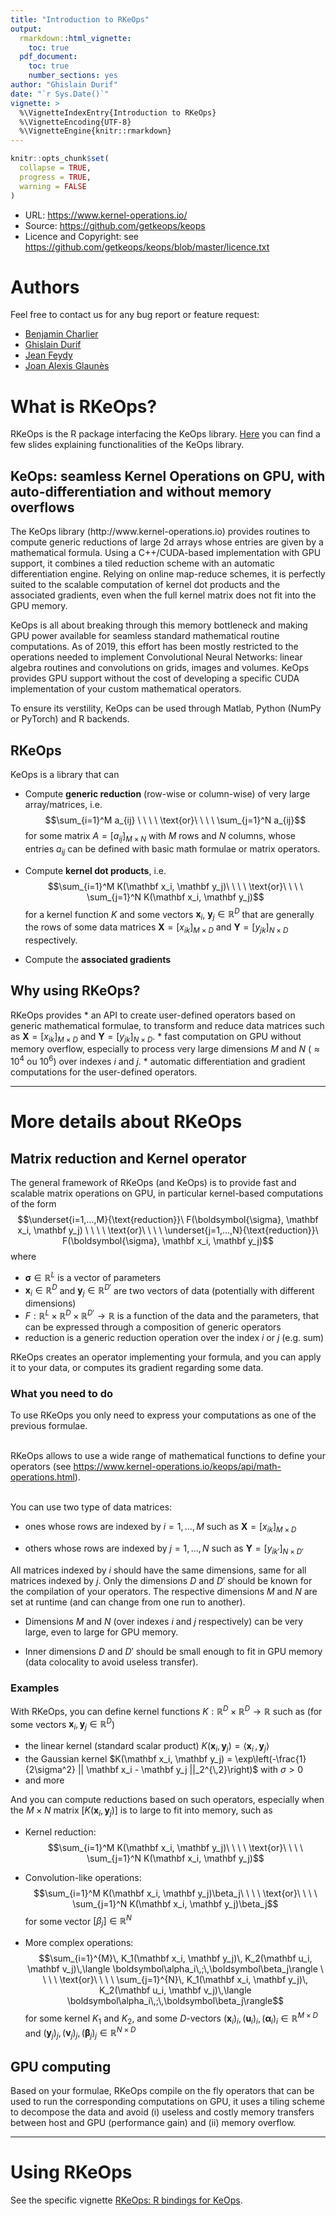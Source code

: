 ```yaml
---
title: "Introduction to RKeOps"
output: 
  rmarkdown::html_vignette:
    toc: true
  pdf_document:
    toc: true
    number_sections: yes
author: "Ghislain Durif"
date: "`r Sys.Date()`"
vignette: >
  %\VignetteIndexEntry{Introduction to RKeOps}
  %\VignetteEncoding{UTF-8}
  %\VignetteEngine{knitr::rmarkdown}
---
```


```r
knitr::opts_chunk$set(
  collapse = TRUE,
  progress = TRUE,
  warning = FALSE
)
```

* URL: <https://www.kernel-operations.io/>
* Source: <https://github.com/getkeops/keops>
* Licence and Copyright: see <https://github.com/getkeops/keops/blob/master/licence.txt>

# Authors

Feel free to contact us for any bug report or feature request:

* [Benjamin Charlier](http://imag.umontpellier.fr/~charlier/)
* [Ghislain Durif](https://gdurif.perso.math.cnrs.fr/)
* [Jean Feydy](http://www.math.ens.fr/~feydy/)
* [Joan Alexis Glaunès](http://www.mi.parisdescartes.fr/~glaunes/)

# What is RKeOps?

RKeOps is the R package interfacing the KeOps library. [Here](https://gdurif.perso.math.cnrs.fr/files/material/slides_Toulouse_2019_Durif_KeOps.pdf) you can find a few slides explaining functionalities of the KeOps library.

## KeOps: seamless Kernel Operations on GPU, with auto-differentiation and without memory overflows

The KeOps library (http://www.kernel-operations.io) provides routines to compute generic reductions of large 2d arrays whose entries are given by a mathematical formula. Using a C++/CUDA-based implementation with GPU support, it combines a tiled reduction scheme with an automatic differentiation engine. Relying on online map-reduce schemes, it is perfectly suited to the scalable computation of kernel dot products and the associated gradients, even when the full kernel matrix does not fit into the GPU memory.

KeOps is all about breaking through this memory bottleneck and making GPU power available for seamless standard mathematical routine computations. As of 2019, this effort has been mostly restricted to the operations needed to implement Convolutional Neural Networks: linear algebra routines and convolutions on grids, images and volumes. KeOps provides GPU support without the cost of developing a specific CUDA implementation of your custom mathematical operators.

To ensure its verstility, KeOps can be used through Matlab, Python (NumPy or PyTorch) and R backends.

## RKeOps

KeOps is a library that can 

* Compute **generic reduction** (row-wise or column-wise) of very large array/matrices, i.e. $$\sum_{i=1}^M a_{ij} \ \ \ \ \text{or}\ \ \ \ \sum_{j=1}^N a_{ij}$$ for some matrix $A = [a_{ij}]_{M \times N}$ with $M$ rows and $N$ columns, whose entries $a_{ij}$ can be defined with basic math formulae or matrix operators.

* Compute **kernel dot products**, i.e. $$\sum_{i=1}^M K(\mathbf x_i, \mathbf y_j)\ \ \ \ \text{or}\ \ \ \ \sum_{j=1}^N K(\mathbf x_i, \mathbf y_j)$$ for a kernel function $K$ and some vectors $\mathbf x_i$, $\mathbf y_j\in \mathbb{R}^D$ that are generally the rows of some data matrices $\mathbf X = [x_{ik}]_{M \times D}$ and $\mathbf Y = [y_{jk}]_{N \times D}$ respectively.

* Compute the **associated gradients**

## Why using RKeOps?

RKeOps provides
* an API to create user-defined operators based on generic mathematical formulae, to transform and reduce data matrices such as $\mathbf X = [x_{ik}]_{M \times D}$ and $\mathbf Y = [y_{jk}]_{N \times D}$.
* fast computation on GPU without memory overflow, especially to process very large dimensions $M$ and $N$ ($\approx 10^4$ ou $10^6$) over indexes $i$ and $j$.
* automatic differentiation and gradient computations for the user-defined operators.

---

# More details about RKeOps

## Matrix reduction and Kernel operator

The general framework of RKeOps (and KeOps) is to provide fast and scalable matrix operations on GPU, in particular kernel-based computations of the form $$\underset{i=1,...,M}{\text{reduction}}\ F(\boldsymbol{\sigma}, \mathbf x_i, \mathbf y_j) \ \ \ \ \text{or}\ \ \ \ \underset{j=1,...,N}{\text{reduction}}\ F(\boldsymbol{\sigma}, \mathbf x_i, \mathbf y_j)$$ where

* $\boldsymbol{\sigma}\in\mathbb R^L$ is a vector of parameters
* $\mathbf x_i\in \mathbb{R}^D$ and $\mathbf y_j\in \mathbb{R}^{D'}$ are two vectors of data (potentially with different dimensions)
* $F: \mathbb R^L \times \mathbb R^D \times \mathbb R^{D'} \to \mathbb R$ is a function of the data and the parameters, that can be expressed through a composition of generic operators
* $\text{reduction}$ is a generic reduction operation over the index $i$ or $j$ (e.g. sum)

RKeOps creates an operator implementing your formula, and you can apply it to your data, or computes its gradient regarding some data.

### What you need to do

To use RKeOps you only need to express your computations as one of the previous formulae.<br><br>

RKeOps allows to use a wide range of mathematical functions to define your operators (see <https://www.kernel-operations.io/keops/api/math-operations.html>).<br><br>

You can use two type of data matrices:

* ones whose rows are indexed by $i=1,...,M$ such as $\mathbf X = [x_{ik}]_{M \times D}$

* others whose rows are indexed by $j=1,...,N$ such as $\mathbf Y = [y_{ik'}]_{N \times D'}$

All matrices indexed by $i$ should have the same dimensions, same for all matrices indexed by $j$. Only the dimensions $D$ and $D'$ should be known for the compilation of your operators. The respective dimensions $M$ and $N$ are set at runtime (and can change from one run to another).

* Dimensions $M$ and $N$ (over indexes $i$ and $j$ respectively) can be very large, even to large for GPU memory.

* Inner dimensions $D$ and $D'$ should be small enough to fit in GPU memory (data colocality to avoid useless transfer).

### Examples

With RKeOps, you can define kernel functions $K: \mathbb R^D \times \mathbb R^D \to \mathbb R$ such as (for some vectors $\mathbf x_i, \mathbf y_j\in \mathbb{R}^D$)

* the linear kernel (standard scalar product) $K(\mathbf x_i, \mathbf y_j) = \big\langle \mathbf x_i \, , \, \mathbf y_j \big\rangle$
* the Gaussian kernel $K(\mathbf x_i, \mathbf y_j) = \exp\left(-\frac{1}{2\sigma^2} || \mathbf x_i - \mathbf y_j ||_2^{\,2}\right)$ with $\sigma>0$
* and more

And you can compute reductions based on such operators, especially when the $M \times N$ matrix $[K(\mathbf x_i, \mathbf y_j)]$ is to large to fit into memory, such as

* Kernel reduction: $$\sum_{i=1}^M K(\mathbf x_i, \mathbf y_j)\ \ \ \ \text{or}\ \ \ \ \sum_{j=1}^N K(\mathbf x_i, \mathbf y_j)$$

* Convolution-like operations: $$\sum_{i=1}^M K(\mathbf x_i, \mathbf y_j)\beta_j\ \ \ \ \text{or}\ \ \ \ \sum_{j=1}^N K(\mathbf x_i, \mathbf y_j)\beta_j$$ for some vector $[\beta_j]\in\mathbb R^N$

* More complex operations: $$\sum_{i=1}^{M}\, K_1(\mathbf x_i, \mathbf y_j)\, K_2(\mathbf u_i, \mathbf v_j)\,\langle \boldsymbol\alpha_i\,;\,\boldsymbol\beta_j\rangle \ \ \ \ \text{or}\ \ \ \ \sum_{j=1}^{N}\, K_1(\mathbf x_i, \mathbf y_j)\, K_2(\mathbf u_i, \mathbf v_j)\,\langle \boldsymbol\alpha_i\,;\,\boldsymbol\beta_j\rangle$$ for some kernel $K_1$ and $K_2$, and some $D$-vectors $(\mathbf x_i)_i, (\mathbf u_i)_i, (\boldsymbol\alpha_i)_i \in \mathbb R^{M\times D}$ and $(\mathbf y_j)_j, (\mathbf v_j)_j, (\boldsymbol\beta_j)_j \in \mathbb R^{N\times D}$

## GPU computing

Based on your formulae, RKeOps compile on the fly operators that can be used to run the corresponding computations on GPU, it uses a tiling scheme to decompose the data and avoid (i) useless and costly memory transfers between host and GPU (performance gain) and (ii) memory overflow.

---

# Using RKeOps

See the specific vignette [RKeOps: R bindings for KeOps](rkeops_r_bindings_for_keops.html).
